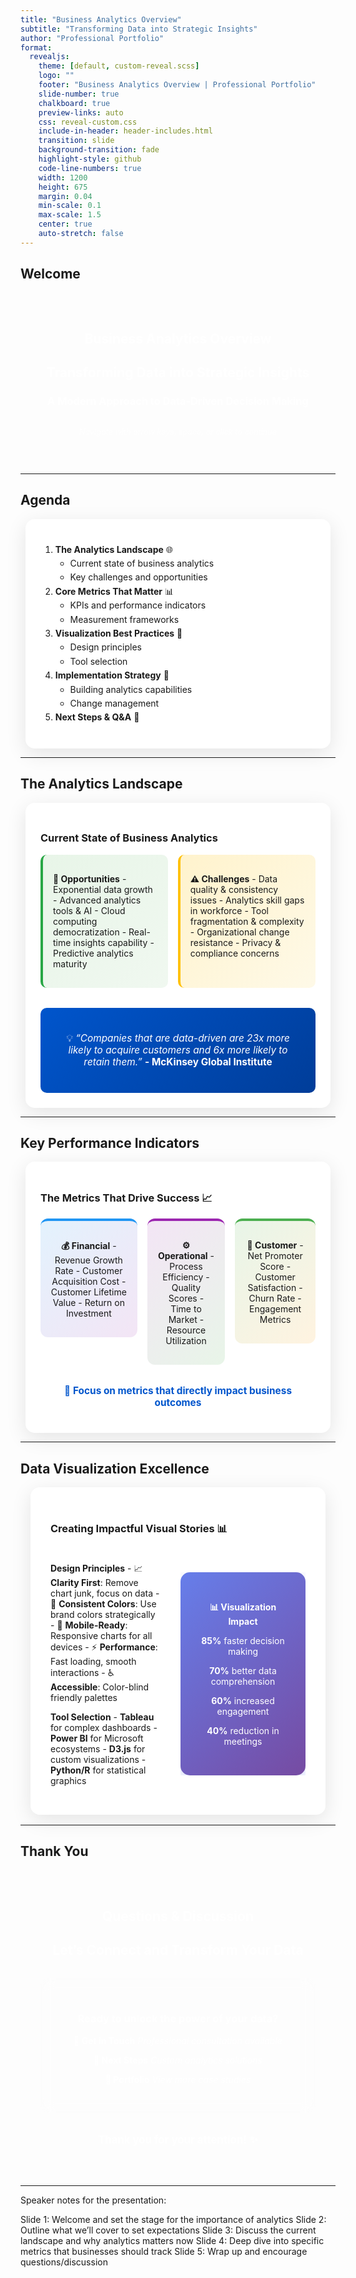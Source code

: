 ```yaml
---
title: "Business Analytics Overview"
subtitle: "Transforming Data into Strategic Insights"
author: "Professional Portfolio"
format:
  revealjs:
    theme: [default, custom-reveal.scss]
    logo: ""
    footer: "Business Analytics Overview | Professional Portfolio"
    slide-number: true
    chalkboard: true
    preview-links: auto
    css: reveal-custom.css
    include-in-header: header-includes.html
    transition: slide
    background-transition: fade
    highlight-style: github
    code-line-numbers: true
    width: 1200
    height: 675
    margin: 0.04
    min-scale: 0.1
    max-scale: 1.5
    center: true
    auto-stretch: false
---
```


## Welcome {.title-slide background-image="https://images.unsplash.com/photo-1551288049-bebda4e38f71?w=1920&h=1080&fit=crop&crop=center" background-opacity="0.15" background-color="#0055cc"}

::: {style="color: white; text-align: center; padding: 2rem;"}
# Business Analytics Overview

## Transforming Data into Strategic Insights

### A Modern Approach to Data-Driven Decision Making

::: {style="margin-top: 2rem; font-size: 0.9em; opacity: 0.8;"}
*Navigate with arrow keys, space, or click to continue*
:::
:::

---

## Agenda {background-image="https://images.unsplash.com/photo-1460925895917-afdab827c52f?w=1920&h=1080&fit=crop&crop=center" background-opacity="0.05"}

::: {style="background: rgba(255,255,255,0.95); padding: 1.5rem; border-radius: 15px; box-shadow: 0 8px 32px rgba(0,0,0,0.1); margin: 0.5rem;"}

::: {.incremental style="font-size: 1em; line-height: 1.6;"}
1. **The Analytics Landscape** 🌐
   - Current state of business analytics
   - Key challenges and opportunities

2. **Core Metrics That Matter** 📊
   - KPIs and performance indicators
   - Measurement frameworks

3. **Visualization Best Practices** 🎨
   - Design principles
   - Tool selection

4. **Implementation Strategy** 🚀
   - Building analytics capabilities
   - Change management

5. **Next Steps & Q&A** 💬
:::

:::

---

## The Analytics Landscape {background-image="https://images.unsplash.com/photo-1518186285589-2f7649de83e0?w=1920&h=1080&fit=crop&crop=center" background-opacity="0.08"}

::: {style="background: rgba(255,255,255,0.95); padding: 1.5rem; border-radius: 15px; box-shadow: 0 8px 32px rgba(0,0,0,0.1); margin: 0.5rem;"}

### Current State of Business Analytics

::: {.columns style="gap: 1rem; margin-top: 1rem;"}
::: {.column width="50%" style="background: linear-gradient(135deg, #e8f5e8, #f0f8f0); padding: 1rem; border-radius: 10px; border-left: 4px solid #28a745;"}
**🚀 Opportunities**
- Exponential data growth
- Advanced analytics tools & AI
- Cloud computing democratization
- Real-time insights capability
- Predictive analytics maturity
:::

::: {.column width="50%" style="background: linear-gradient(135deg, #fff3cd, #fef9e7); padding: 1rem; border-radius: 10px; border-left: 4px solid #ffc107;"}
**⚠️ Challenges**
- Data quality & consistency issues
- Analytics skill gaps in workforce
- Tool fragmentation & complexity
- Organizational change resistance
- Privacy & compliance concerns
:::
:::

::: {.fragment style="margin-top: 2rem; text-align: center;"}
::: {style="background: linear-gradient(135deg, #0055cc, #003d99); color: white; padding: 1.5rem; border-radius: 10px; font-size: 1.1em;"}
💡 *"Companies that are data-driven are 23x more likely to acquire customers and 6x more likely to retain them."*
**- McKinsey Global Institute**
:::
:::

:::

---

## Key Performance Indicators {background-image="https://images.unsplash.com/photo-1590283603385-17ffb3a7f29f?w=1920&h=1080&fit=crop&crop=center" background-opacity="0.12"}

::: {style="background: rgba(255,255,255,0.95); padding: 1.5rem; border-radius: 15px; box-shadow: 0 8px 32px rgba(0,0,0,0.1); margin: 0.5rem;"}

### The Metrics That Drive Success 📈

::: {.columns style="gap: 1rem; margin-top: 1rem;"}
::: {.column width="33%" style="text-align: center;"}
::: {style="background: linear-gradient(135deg, #e3f2fd, #f3e5f5); padding: 1rem; border-radius: 12px; border-top: 4px solid #2196f3;"}
**💰 Financial**
- Revenue Growth Rate
- Customer Acquisition Cost
- Customer Lifetime Value
- Return on Investment
:::
:::

::: {.column width="33%" style="text-align: center;"}
::: {style="background: linear-gradient(135deg, #f3e5f5, #e8f5e8); padding: 1rem; border-radius: 12px; border-top: 4px solid #9c27b0;"}
**⚙️ Operational**
- Process Efficiency
- Quality Scores
- Time to Market
- Resource Utilization
:::
:::

::: {.column width="33%" style="text-align: center;"}
::: {style="background: linear-gradient(135deg, #e8f5e8, #fff3e0); padding: 1rem; border-radius: 12px; border-top: 4px solid #4caf50;"}
**👥 Customer**
- Net Promoter Score
- Customer Satisfaction
- Churn Rate
- Engagement Metrics
:::
:::
:::

::: {.fragment style="margin-top: 2rem; text-align: center; font-size: 1.1em; color: #0055cc; font-weight: 600;"}
🎯 **Focus on metrics that directly impact business outcomes**
:::

:::

---

## Data Visualization Excellence {background-image="https://images.unsplash.com/photo-1551288049-bebda4e38f71?w=1920&h=1080&fit=crop&crop=center" background-opacity="0.1"}

::: {style="background: rgba(255,255,255,0.95); padding: 2rem; border-radius: 15px; box-shadow: 0 8px 32px rgba(0,0,0,0.1); margin: 1rem;"}

### Creating Impactful Visual Stories 📊

::: {.columns style="gap: 2rem; margin-top: 1.5rem; align-items: center;"}
::: {.column width="60%"}
**Design Principles**
- 📈 **Clarity First**: Remove chart junk, focus on data
- 🎨 **Consistent Colors**: Use brand colors strategically
- 📱 **Mobile-Ready**: Responsive charts for all devices
- ⚡ **Performance**: Fast loading, smooth interactions
- ♿ **Accessible**: Color-blind friendly palettes

**Tool Selection**
- **Tableau** for complex dashboards
- **Power BI** for Microsoft ecosystems
- **D3.js** for custom visualizations
- **Python/R** for statistical graphics
:::

::: {.column width="40%" style="text-align: center;"}
::: {style="background: linear-gradient(135deg, #667eea, #764ba2); color: white; padding: 2rem; border-radius: 15px; box-shadow: 0 8px 24px rgba(102, 126, 234, 0.3);"}
**📊 Visualization Impact**

**85%** faster decision making

**70%** better data comprehension

**60%** increased engagement

**40%** reduction in meetings
:::
:::
:::

:::

---

## Thank You {.title-slide background-image="https://images.unsplash.com/photo-1557804506-669a67965ba0?w=1920&h=1080&fit=crop&crop=center" background-opacity="0.15" background-color="#0055cc"}

::: {style="color: white; text-align: center; padding: 2rem;"}
# Questions & Discussion

## Let's Connect and Transform Your Data

::: {style="background: rgba(255,255,255,0.1); padding: 2rem; border-radius: 15px; margin: 2rem auto; max-width: 600px; backdrop-filter: blur(10px);"}
### Ready to unlock the power of your data?

**📧 Get in Touch**
*Professional consultation available*

**🚀 Next Steps**
*Custom analytics solutions*

**💼 Portfolio**
*View more case studies*
:::

::: {style="margin-top: 2rem; font-size: 1.2em; font-weight: 600;"}
**Thank you for your attention!** ✨
:::
:::

---

::: {.notes}
Speaker notes for the presentation:

Slide 1: Welcome and set the stage for the importance of analytics
Slide 2: Outline what we'll cover to set expectations
Slide 3: Discuss the current landscape and why analytics matters now
Slide 4: Deep dive into specific metrics that businesses should track
Slide 5: Wrap up and encourage questions/discussion
:::
